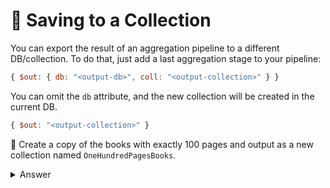# 🦸 Saving to a Collection

You can export the result of an aggregation pipeline to a different DB/collection. To do that, just add a last aggregation stage to your pipeline:

```js
{ $out: { db: "<output-db>", coll: "<output-collection>" } }
```

You can omit the `db` attribute, and the new collection will be created in the current DB.

```js
{ $out: "<output-collection>" }
```

👐 Create a copy of the books with exactly 100 pages and output as a new collection named `OneHundredPagesBooks`.

<details>
<summary>Answer</summary>
<div>

```js
let oneHundredPagesBooks = {$match: {pages: 100}};
let saveToNewCollection = {$out: "OneHundredPagesBooks"}

db.books.aggregate([
    oneHundredPagesBooks,
    saveToNewCollection
]);
```

After running this, we should see a new collection with:

```js
show collections
```
</div>
</details>
